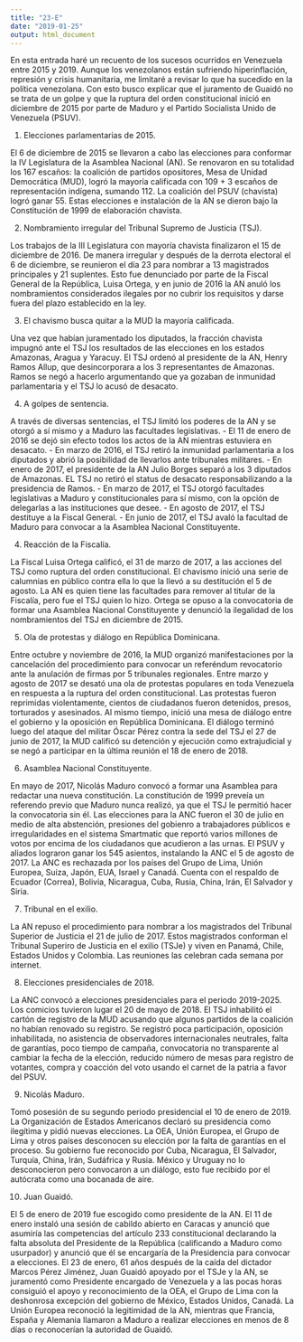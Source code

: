 ```yaml
---
title: "23-E"
date: "2019-01-25"
output: html_document
---
```


En esta entrada haré un recuento de los sucesos ocurridos en Venezuela entre 2015 y 2019. Aunque los venezolanos están sufriendo hiperinflación, represión y crisis humanitaria, me limitaré a revisar lo que ha sucedido en la política venezolana. Con esto busco explicar que el juramento de Guaidó no se trata de un golpe y que la ruptura del orden constitucional inició en diciembre de 2015 por parte de Maduro y el Partido Socialista Unido de Venezuela (PSUV).

1. Elecciones parlamentarias de 2015.

El 6 de diciembre de 2015 se llevaron a cabo las elecciones para conformar la IV Legislatura de la Asamblea Nacional (AN). Se renovaron en su totalidad los 167 escaños: la coalición de partidos opositores, Mesa de Unidad Democrática (MUD), logró la mayoría calificada con 109 + 3 escaños de representación indígena, sumando 112. La coalición del PSUV (chavista) logró ganar 55. Estas elecciones e instalación de la AN se dieron bajo la Constitución de 1999 de elaboración chavista.

2. Nombramiento irregular del Tribunal Supremo de Justicia (TSJ).

Los trabajos de la III Legislatura con mayoría chavista finalizaron el 15 de diciembre de 2016. De manera irregular y después de la derrota electoral el 6 de diciembre, se reunieron el día 23 para nombrar a 13 magistrados principales y 21 suplentes. Esto fue denunciado por parte de la Fiscal General de la República, Luisa Ortega, y en junio de 2016 la AN anuló los nombramientos considerados ilegales por no cubrir los requisitos y darse fuera del plazo establecido en la ley.

3. El chavismo busca quitar a la MUD la mayoría calificada.

Una vez que habían juramentado los diputados, la fracción chavista impugnó ante el TSJ los resultados de las elecciones en los estados Amazonas, Aragua y Yaracuy. El TSJ ordenó al presidente de la AN, Henry Ramos Allup, que desincorporara a los 3 representantes de Amazonas. Ramos se negó a hacerlo argumentando que ya gozaban de inmunidad parlamentaria y el TSJ lo acusó de desacato.

4. A golpes de sentencia.

A través de diversas sentencias, el TSJ limitó los poderes de la AN y se otorgó a sí mismo y a Maduro las facultades legislativas.
 - El 11 de enero de 2016 se dejó sin efecto todos los actos de la AN mientras estuviera en desacato.
 - En marzo de 2016, el TSJ retiró la inmunidad parlamentaria a los diputados y abrió la posibilidad de llevarlos ante tribunales militares.
 - En enero de 2017, el presidente de la AN Julio Borges separó a los 3 diputados de Amazonas. EL TSJ no retiró el status de desacato responsabilizando a la presidencia de Ramos.
 - En marzo de 2017, el TSJ otorgó facultades legislativas a Maduro y constitucionales para sí mismo, con la opción de delegarlas a las instituciones que desee.
 - En agosto de 2017, el TSJ destituye a la Fiscal General.
 - En junio de 2017, el TSJ avaló la facultad de Maduro para convocar a la Asamblea Nacional Constituyente.
 
4. Reacción de la Fiscalía.

La Fiscal Luisa Ortega calificó, el 31 de marzo de 2017, a las acciones del TSJ como ruptura del orden constitucional. El chavismo inició una serie de calumnias en público contra ella lo que la llevó a su destitución el 5 de agosto. La AN es quien tiene las facultades para remover al titular de la Fiscalía, pero fue el TSJ quien lo hizo. Ortega se opuso a la convocatoria de formar una Asamblea Nacional Constituyente y denunció la ilegalidad de los nombramientos del TSJ en diciembre de 2015.

5. Ola de protestas y diálogo en República Dominicana.

Entre octubre y noviembre de 2016, la MUD organizó manifestaciones por la cancelación del procedimiento para convocar un referéndum revocatorio ante la anulación de firmas por 5 tribunales regionales. Entre marzo y agosto de 2017 se desató una ola de protestas populares en toda Venezuela en respuesta a la ruptura del orden constitucional. Las protestas fueron reprimidas violentamente, cientos de ciudadanos fueron detenidos, presos, torturados y asesinados. Al mismo tiempo, inició una mesa de diálogo entre el gobierno y la oposición en República Dominicana. El diálogo terminó luego del ataque del militar Óscar Pérez contra la sede del TSJ el 27 de junio de 2017, la MUD calificó su detención y ejecución como extrajudicial y se negó a participar en la última reunión el 18 de enero de 2018.
 
6. Asamblea Nacional Constituyente.

En mayo de 2017, Nicolás Maduro convocó a formar una Asamblea para redactar una nueva constitución. La constitución de 1999 preveía un referendo previo que Maduro nunca realizó, ya que el TSJ le permitió hacer la convocatoria sin él. Las elecciones para la ANC fueron el 30 de julio en medio de alta abstención, presiones del gobienro a trabajadores públicos e irregularidades en el sistema Smartmatic que reportó varios millones de votos por encima de los ciudadanos que acudieron a las urnas. El PSUV y aliados lograron ganar los 545 asientos, instalando la ANC el 5 de agosto de 2017. La ANC es rechazada por los países del Grupo de Lima, Unión Europea, Suiza, Japón, EUA, Israel y Canadá. Cuenta con el respaldo de Ecuador (Correa), Bolivia, Nicaragua, Cuba, Rusia, China, Irán, El Salvador y Siria.

7. Tribunal en el exilio.

La AN repuso el procedimiento para nombrar a los magistrados del Tribunal Superior de Justicia el 21 de julio de 2017. Estos magistrados conforman el Tribunal Superiro de Justicia en el exilio (TSJe) y viven en Panamá, Chile, Estados Unidos y Colombia. Las reuniones las celebran cada semana por internet.

8. Elecciones presidenciales de 2018.

La ANC convocó a elecciones presidenciales para el periodo 2019-2025. Los comicios tuvieron lugar el 20 de mayo de 2018. El TSJ inhabilitó el cartón de registro de la MUD acusando que algunos partidos de la coalición no habían renovado su registro. Se registró poca participación, oposición inhabilitada, no asistencia de observadores internacionales neutrales, falta de garantías, poco tiempo de campaña, convocatoria no transparente al cambiar la fecha de la elección, reducido número de mesas para registro de votantes, compra y coacción del voto usando el carnet de la patria a favor del PSUV.

9. Nicolás Maduro.

Tomó posesión de su segundo periodo presidencial el 10 de enero de 2019. La Organización de Estados Americanos declaró su presidencia como ilegítima y pidió nuevas elecciones. La OEA, Unión Europea, el Grupo de Lima y otros países desconocen su elección por la falta de garantías en el proceso. Su gobierno fue reconocido por Cuba, Nicaragua, El Salvador, Turquía, China, Irán, Sudáfrica y Rusia. México y Uruguay no lo desconocieron pero convocaron a un diálogo, esto fue recibido por el autócrata como una bocanada de aire.

10. Juan Guaidó.

El 5 de enero de 2019 fue escogido como presidente de la AN. El 11 de enero instaló una sesión de cabildo abierto en Caracas y anunció que asumiría las competencias del artículo 233 constitucional declarando la falta absoluta del Presidente de la República (calificando a Maduro como usurpador) y anunció que él se encargaría de la Presidencia para convocar a elecciones. El 23 de enero, 61 años después de la caída del dictador Marcos Pérez Jiménez, Juan Guaidó apoyado por el TSJe y la AN, se juramentó como Presidente encargado de Venezuela y a las pocas horas consiguió el apoyo y reconocimiento de la OEA, el Grupo de Lima con la deshonrosa excepción del gobierno de México, Estados Unidos, Canadá. La Unión Europea reconoció la legitimidad de la AN, mientras que Francia, España y Alemania llamaron a Maduro a realizar elecciones en menos de 8 días o reconocerían la autoridad de Guaidó. 